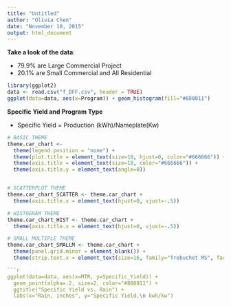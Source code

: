 ```yaml
---
title: "Untitled"
author: "Olivia Chen"
date: "November 10, 2015"
output: html_document
---
```



**Take a look of the data**:

- 79.9% are Large Commercial Project
- 20.1% are Small Commercial and All Residential

```r
library(ggplot2)
data <- read.csv("f_DFF.csv", header = TRUE)
ggplot(data=data, aes(x=Program)) + geom_histogram(fill="#880011") 
```

**Specific Yield and Program Type**

- Specific Yield = Production (kWh)/Nameplate(Kw)

```r
# BASIC THEME
theme.car_chart <- 
  theme(legend.position = "none") +
  theme(plot.title = element_text(size=18, hjust=0, color="#666666")) +
  theme(axis.title = element_text(size=18, color="#666666")) +
  theme(axis.title.y = element_text(angle=0)) 


# SCATTERPLOT THEME
theme.car_chart_SCATTER <- theme.car_chart +
  theme(axis.title.x = element_text(hjust=0, vjust=-.5))

# HISTOGRAM THEME
theme.car_chart_HIST <- theme.car_chart +
  theme(axis.title.x = element_text(hjust=0, vjust=-.5))

# SMALL MULTIPLE THEME
theme.car_chart_SMALLM <- theme.car_chart +
  theme(panel.grid.minor = element_blank()) +
  theme(strip.text.x = element_text(size=16, family="Trebuchet MS", face="bold", color="#666666"))

```r
ggplot(data=data, aes(x=MTR, y=Specific_Yield)) +
  geom_point(alpha=.2, size=2, color="#880011") +
  ggtitle("Specific Yield vs. Rain") +
  labs(x="Rain, inches", y="Specific Yield,\n kwh/kw") 

```